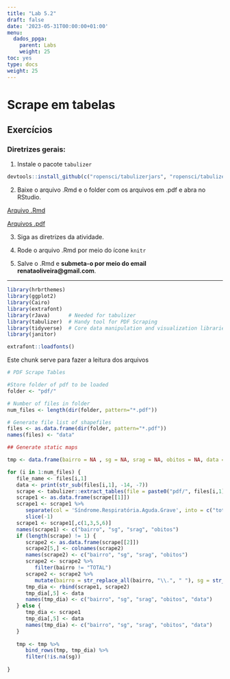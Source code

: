 ---
title: "Lab 5.2"
draft: false
date: '2023-05-31T00:00:00+01:00'
menu:
  dados_ppga:
    parent: Labs
    weight: 25
toc: yes
type: docs
weight: 25
---

# Scrape em tabelas

## Exercícios

### **Diretrizes gerais:**

1. Instale o pacote `tabulizer`

```{r}
devtools::install_github(c("ropensci/tabulizerjars", "ropensci/tabulizer"))
```


2. Baixe o arquivo .Rmd e o folder com os arquivos em .pdf e abra no RStudio. 

[Arquivo .Rmd](https://www.dropbox.com/s/3eryvmh6fx7hszg/tabulizer.Rmd?dl=0)

[Arquivos .pdf](https://www.dropbox.com/sh/06oe1s96w2d4qhp/AABretq0u92RGeuPmekbbWXva?dl=0)

3. Siga as diretrizes da atividade. 

4. Rode o arquivo .Rmd por meio do ícone `knitr` 

5. Salve o .Rmd e **submeta-o por meio do email renataoliveira@gmail.com**. 

<hr></hr>

```{r eval=FALSE, message=FALSE, warning=FALSE, include=TRUE}
library(hrbrthemes)
library(ggplot2)
library(Cairo)
library(extrafont)
library(rJava)      # Needed for tabulizer
library(tabulizer)  # Handy tool for PDF Scraping
library(tidyverse)  # Core data manipulation and visualization libraries
library(janitor)

extrafont::loadfonts()
```

Este chunk serve para fazer a leitura dos arquivos

```{r eval=FALSE, message=FALSE, warning=FALSE, include=TRUE}
# PDF Scrape Tables

#Store folder of pdf to be loaded
folder <- "pdf/"

# Number of files in folder
num_files <- length(dir(folder, pattern="*.pdf"))

# Generate file list of shapefiles
files <- as.data.frame(dir(folder, pattern="*.pdf"))
names(files) <- "data"

## Generate static maps 

tmp <- data.frame(bairro = NA , sg = NA, srag = NA, obitos = NA, data = NA)

for (i in 1:num_files) {
   file_name <- files[i,1]
   data <- print(str_sub(files[i,1], -14, -7))
   scrape <- tabulizer::extract_tables(file = paste0("pdf/", files[i,1]), output = "data.frame", page = 2, guess = TRUE, method = "stream")
   scrape1 <- as.data.frame(scrape[[1]])
   scrape1 <- scrape1 %>% 
      separate(col = 'Síndrome.Respiratória.Aguda.Grave', into = c("total de casos", "óbitos"), sep = ' ') %>% 
      slice(-1)
   scrape1 <- scrape1[,c(1,3,5,6)] 
   names(scrape1) <- c("bairro", "sg", "srag", "obitos")
   if (length(scrape) != 1) {
      scrape2 <- as.data.frame(scrape[[2]])
      scrape2[5,] <- colnames(scrape2)
      names(scrape2) <- c("bairro", "sg", "srag", "obitos")
      scrape2 <- scrape2 %>% 
         filter(bairro != "TOTAL") 
      scrape2 <- scrape2 %>% 
         mutate(bairro = str_replace_all(bairro, "\\.", " "), sg = str_replace(sg, "X", ""), srag = str_replace(srag, "X", ""), obitos = str_replace(obitos, "X", ""))
      tmp_dia <- rbind(scrape1, scrape2)
      tmp_dia[,5] <- data
      names(tmp_dia) <- c("bairro", "sg", "srag", "obitos", "data")
   } else {
      tmp_dia <- scrape1
      tmp_dia[,5] <- data
      names(tmp_dia) <- c("bairro", "sg", "srag", "obitos", "data")
   }   
   
   tmp <- tmp %>% 
      bind_rows(tmp, tmp_dia) %>% 
      filter(!is.na(sg))
   
}

```
